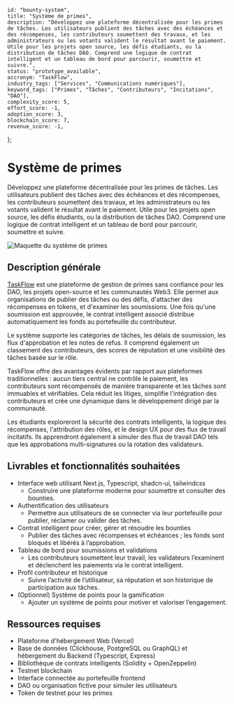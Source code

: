     id: "bounty-system",
    title: "Système de primes",
    description: "Développez une plateforme décentralisée pour les primes de tâches. Les utilisateurs publient des tâches avec des échéances et des récompenses, les contributeurs soumettent des travaux, et les administrateurs ou les votants valident le résultat avant le paiement. Utile pour les projets open source, les défis étudiants, ou la distribution de tâches DAO. Comprend une logique de contrat intelligent et un tableau de bord pour parcourir, soumettre et suivre.",
    status: "prototype_available",
    accronym: "TaskFlow",
    industry_tags: ["Services", "Communications numériques"],
    keyword_tags: ["Primes", "Tâches", "Contributeurs", "Incitations", "DAO"],
    complexity_score: 5,
    effort_score: -1,
    adoption_score: 3,
    blockchain_score: 7,
    revenue_score: -1,
};

# Système de primes

Développez une plateforme décentralisée pour les primes de tâches. Les utilisateurs publient des tâches avec des échéances et des récompenses, les contributeurs soumettent des travaux, et les administrateurs ou les votants valident le résultat avant le paiement. Utile pour les projets open source, les défis étudiants, ou la distribution de tâches DAO. Comprend une logique de contrat intelligent et un tableau de bord pour parcourir, soumettre et suivre.

![Maquette du système de primes](/images/project/bounty-system.jpg)

## Description générale

[TaskFlow](https://taskflow.monark.io) est une plateforme de gestion de primes sans confiance pour les DAO, les projets open-source et les communautés Web3. Elle permet aux organisations de publier des tâches ou des défis, d'attacher des récompenses en tokens, et d'examiner les soumissions. Une fois qu'une soumission est approuvée, le contrat intelligent associé distribue automatiquement les fonds au portefeuille du contributeur.
        
Le système supporte les catégories de tâches, les délais de soumission, les flux d'approbation et les notes de refus. Il comprend également un classement des contributeurs, des scores de réputation et une visibilité des tâches basée sur le rôle.
        
TaskFlow offre des avantages évidents par rapport aux plateformes traditionnelles : aucun tiers central ne contrôle le paiement, les contributeurs sont récompensés de manière transparente et les tâches sont immuables et vérifiables. Cela réduit les litiges, simplifie l'intégration des contributeurs et crée une dynamique dans le développement dirigé par la communauté.
        
Les étudiants exploreront la sécurité des contrats intelligents, la logique des récompenses, l'attribution des rôles, et le design UX pour des flux de travail incitatifs. Ils apprendront également à simuler des flux de travail DAO tels que les approbations multi-signatures ou la rotation des validateurs.

## Livrables et fonctionnalités souhaitées

- Interface web utilisant Next.js, Typescript, shadcn-ui, tailwindcss  
   - Construire une plateforme moderne pour soumettre et consulter des bounties.
- Authentification des utilisateurs  
   - Permettre aux utilisateurs de se connecter via leur portefeuille pour publier, réclamer ou valider des tâches.
- Contrat intelligent pour créer, gérer et résoudre les bounties  
   - Publier des tâches avec récompenses et échéances ; les fonds sont bloqués et libérés à l’approbation.
- Tableau de bord pour soumissions et validations  
   - Les contributeurs soumettent leur travail, les validateurs l’examinent et déclenchent les paiements via le contrat intelligent.
- Profil contributeur et historique  
   - Suivre l’activité de l’utilisateur, sa réputation et son historique de participation aux tâches.
- (Optionnel) Système de points pour la gamification  
   - Ajouter un système de points pour motiver et valoriser l’engagement.

## Ressources requises

- Plateforme d'hébergement Web (Vercel)
- Base de données (Clickhouse, PostgreSQL ou GraphQL) et hébergement du Backend (Typescript, Express)
- Bibliothèque de contrats intelligents (Solidity + OpenZeppelin)
- Testnet blockchain
- Interface connectée au portefeuille frontend
- DAO ou organisation fictive pour simuler les utilisateurs 
- Token de testnet pour les primes